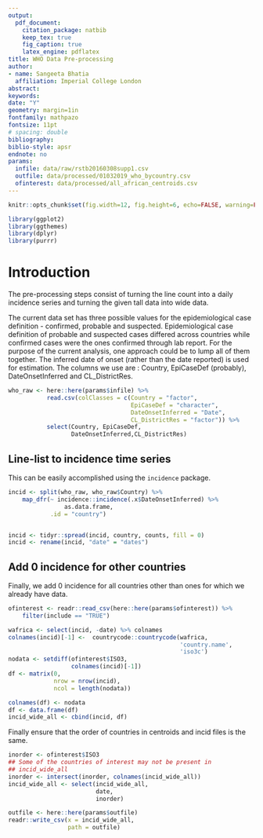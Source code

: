 ```yaml
---
output: 
  pdf_document:
    citation_package: natbib
    keep_tex: true
    fig_caption: true
    latex_engine: pdflatex
title: WHO Data Pre-processing
author:
- name: Sangeeta Bhatia
  affiliation: Imperial College London
abstract: 
keywords: 
date: "Y"
geometry: margin=1in
fontfamily: mathpazo
fontsize: 11pt
# spacing: double
bibliography: 
biblio-style: apsr
endnote: no
params:
  infile: data/raw/rstb20160308supp1.csv
  outfile: data/processed/01032019_who_bycountry.csv
  ofinterest: data/processed/all_african_centroids.csv
---
```

```r
knitr::opts_chunk$set(fig.width=12, fig.height=6, echo=FALSE, warning=FALSE, message=FALSE, fig.path = "figures/")
```

```r
library(ggplot2)
library(ggthemes)
library(dplyr)
library(purrr)

```

# Introduction

The pre-processing steps consist of turning the line count into a
daily incidence series and turning the given tall data into wide data.


The current data set has three possible values for the epidemiological
case definition - confirmed, probable and suspected.
Epidemiological case definition of probable and suspected cases
differed across countries while confirmed cases were the ones
confirmed through lab report. For the purpose of the current analysis,
one approach could be to lump all of them together. The inferred date of
onset (rather than the date reported) is used for estimation.
The columns we use are : Country, EpiCaseDef (probably),
DateOnsetInferred and CL_DistrictRes. 


```r


who_raw <- here::here(params$infile) %>%
           read.csv(colClasses = c(Country = "factor",
                                   EpiCaseDef = "character",
                                   DateOnsetInferred = "Date",
                                   CL_DistrictRes = "factor")) %>%
           select(Country, EpiCaseDef,
                  DateOnsetInferred,CL_DistrictRes) 
```

## Line-list to incidence time series

This can be easily accomplished using the `incidence` package.

```r
incid <- split(who_raw, who_raw$Country) %>%
    map_dfr(~ incidence::incidence(.x$DateOnsetInferred) %>%
                as.data.frame,
            .id = "country")


incid <- tidyr::spread(incid, country, counts, fill = 0)
incid <- rename(incid, "date" = "dates")
```


## Add 0 incidence for other countries

Finally, we add 0 incidence for all countries other than ones for
which we already have data. 

```r

ofinterest <- readr::read_csv(here::here(params$ofinterest)) %>%
    filter(include == "TRUE")

wafrica <- select(incid, -date) %>% colnames
colnames(incid)[-1] <-  countrycode::countrycode(wafrica,
                                                 'country.name',
                                                 'iso3c')
nodata <- setdiff(ofinterest$ISO3,
                  colnames(incid)[-1])
df <- matrix(0,
             nrow = nrow(incid),
             ncol = length(nodata))

colnames(df) <- nodata
df <- data.frame(df)
incid_wide_all <- cbind(incid, df)

```

Finally ensure that the order of countries in centroids and incid 
files is the same.

```r
inorder <- ofinterest$ISO3
## Some of the countries of interest may not be present in
## incid_wide_all
inorder <- intersect(inorder, colnames(incid_wide_all))
incid_wide_all <- select(incid_wide_all,
                         date,
                         inorder)
```

```r
outfile <- here::here(params$outfile)
readr::write_csv(x = incid_wide_all,
                 path = outfile)
```
